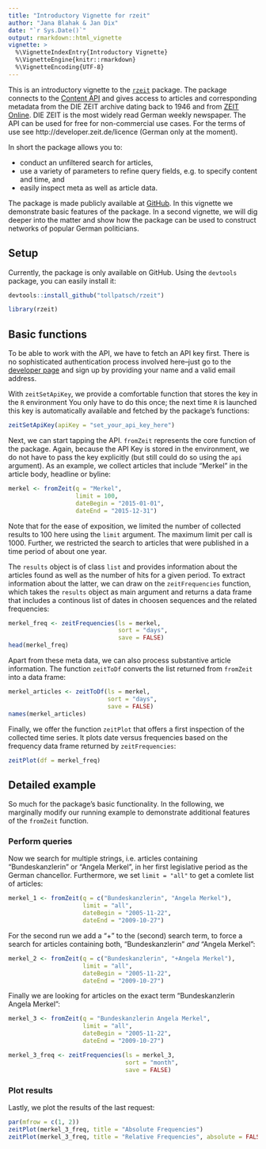 ```yaml
---
title: "Introductory Vignette for rzeit"
author: "Jana Blahak & Jan Dix"
date: "`r Sys.Date()`"
output: rmarkdown::html_vignette
vignette: >
  %\VignetteIndexEntry{Introductory Vignette}
  %\VignetteEngine{knitr::rmarkdown}
  %\VignetteEncoding{UTF-8}
---
```

This is an introductory vignette to the [`rzeit`](https://github.com/tollpatsch/rzeit) package. The package connects to the [Content API](http://developer.zeit.de/index/) and gives access to articles and corresponding metadata from the DIE ZEIT archive dating back to 1946 and from [ZEIT Online](http://www.zeit.de/). DIE ZEIT is the most widely read German weekly newspaper. The API can be used for free for non-commercial use cases. For the terms of use see http://developer.zeit.de/licence (German only at the moment).

In short the package allows you to:

- conduct an unfiltered search for articles,
- use a variety of parameters to refine query fields, e.g. to specify content and time, and
- easily inspect meta as well as article data.

The package is made publicly available at [GitHub](https://github.com/tollpatsch/rzeit). In this vignette we demonstrate basic features of the package. In a second vignette, we will dig deeper into the matter and show how the package can be used to construct networks of popular German politicians.
    

## Setup

Currently, the package is only available on GitHub. Using the `devtools` package, you can easily install it:

```r
devtools::install_github("tollpatsch/rzeit")
```

```r
library(rzeit)
```


## Basic functions

To be able to work with the API, we have to fetch an API key first. There is no sophisticated authentication process involved here--just go to the [developer page](http://developer.zeit.de/quickstart/) and sign up by providing your name and a valid email address.

With `zeitSetApiKey`, we provide a comfortable function that stores the key in the `R` environment You only have to do this once; the next time `R` is launched this key is automatically available and fetched by the package's functions:

```r
zeitSetApiKey(apiKey = "set_your_api_key_here")
```

Next, we can start tapping the API. `fromZeit` represents the core function of the package. Again, because the API Key is stored in the environment, we do not have to pass the key explicitly (but still  could do so using the `api` argument). As an example, we collect articles that include "Merkel" in the article body, headline or byline:

```r
merkel <- fromZeit(q = "Merkel",
                   limit = 100,
                   dateBegin = "2015-01-01",
                   dateEnd = "2015-12-31")
```

Note that for the ease of exposition, we limited the number of collected results to 100 here using the `limit` argument. The maximum limit per call is 1000. Further, we restricted the search to articles that were published in a time period of about one year.

The `results` object is of class `list` and provides information about the articles found as well as the number of hits for a given period. To extract information about the latter, we can draw on the `zeitFrequencies` function, which takes the `results` object as main argument and returns a data frame that includes a continous list of dates in choosen sequences and the related frequencies:  
 
```r
merkel_freq <- zeitFrequencies(ls = merkel,
                               sort = "days",
                               save = FALSE) 
head(merkel_freq)
```

Apart from these meta data, we can also process substantive article information. The function `zeitToDf` converts the list returned from `fromZeit` into a data frame:

```r
merkel_articles <- zeitToDf(ls = merkel,
                            sort = "days",
                            save = FALSE) 
names(merkel_articles)
```

Finally, we offer the function `zeitPlot` that offers a first inspection of the collected time series. It plots date versus frequencies based on the frequency data frame returned by `zeitFrequencies`:

```r
zeitPlot(df = merkel_freq) 
```


## Detailed example

So much for the package's basic functionality. In the following, we marginally modify our running example to demonstrate additional features of the `fromZeit` function. 

### Perform queries

Now we search for multiple strings, i.e. articles containing "Bundeskanzlerin" or "Angela Merkel", in her first legislative period as the German chancellor. Furthermore, we set `limit = "all"` to get a comlete list of articles:

```r
merkel_1 <- fromZeit(q = c("Bundeskanzlerin", "Angela Merkel"),
                     limit = "all",
                     dateBegin = "2005-11-22",
                     dateEnd = "2009-10-27")
```

For the second run we add a "+" to the (second) search term, to force a search for articles containing both, "Bundeskanzlerin" *and* "Angela Merkel":

```r
merkel_2 <- fromZeit(q = c("Bundeskanzlerin", "+Angela Merkel"),
                     limit = "all",
                     dateBegin = "2005-11-22",
                     dateEnd = "2009-10-27")
```

Finally we are looking for articles on the exact term "Bundeskanzlerin Angela Merkel":

```r
merkel_3 <- fromZeit(q = "Bundeskanzlerin Angela Merkel",
                     limit = "all",
                     dateBegin = "2005-11-22",
                     dateEnd = "2009-10-27")

merkel_3_freq <- zeitFrequencies(ls = merkel_3,
                                 sort = "month",
                                 save = FALSE)
```

### Plot results

Lastly, we plot the results of the last request:

```r
par(mfrow = c(1, 2))
zeitPlot(merkel_3_freq, title = "Absolute Frequencies")
zeitPlot(merkel_3_freq, title = "Relative Frequencies", absolute = FALSE)
```

